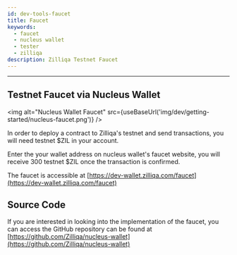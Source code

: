 ```yaml
---
id: dev-tools-faucet
title: Faucet
keywords:
  - faucet
  - nucleus wallet
  - tester
  - zilliqa
description: Zilliqa Testnet Faucet
---
```


---


## Testnet Faucet via Nucleus Wallet

<img
  alt="Nucleus Wallet Faucet"
  src={useBaseUrl('img/dev/getting-started/nucleus-faucet.png')}
/>

In order to deploy a contract to Zilliqa's testnet and send transactions, you will need testnet $ZIL in your account.

Enter the your wallet address on nucleus wallet's faucet website, you will receive 300 testnet $ZIL once the transaction is confirmed.

The faucet is accessible at [https://dev-wallet.zilliqa.com/faucet](https://dev-wallet.zilliqa.com/faucet)

## Source Code

If you are interested in looking into the implementation of the faucet, you can access the GitHub repository can be found at [https://github.com/Zilliqa/nucleus-wallet](https://github.com/Zilliqa/nucleus-wallet)
